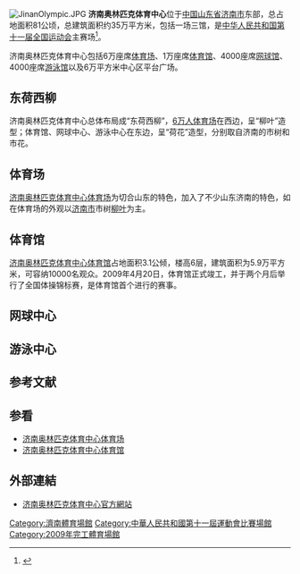 [[File:JinanOlympic.JPG|thumb]]
'''济南奥林匹克体育中心'''位于[[中国|中国]][[山东省|山东省]][[济南市|济南市]]东部，总占地面积81公顷，总建筑面积约35万平方米，包括一场三馆，是[[中华人民共和国第十一届全国运动会|中华人民共和国第十一届全国运动会]]主赛场<ref>{{cite web  | language =zh-hans  | publisher =搜狐网  | title =济南奥体中心简介 “东荷西柳”写诗情画意(图)  | url =http://sports.sohu.com/20091016/n267423702.shtml  | editor =王燕芳  | date =2009-10-16  | accessdate =2017-03-02  | archive-date =2012-03-12  | archive-url =https://web.archive.org/web/20120312174835/http://sports.sohu.com/20091016/n267423702.shtml  | dead-url =no  }}</ref>。

济南奥林匹克体育中心包括6万座席[[济南奥林匹克体育中心体育场|体育场]]、1万座席[[济南奥林匹克体育中心体育馆|体育馆]]、4000座席[[济南奥林匹克体育中心网球馆|网球馆]]、4000座席[[济南奥林匹克体育中心游泳馆|游泳馆]]以及6万平方米中心区平台广场。

== 东荷西柳 ==
济南奥林匹克体育中心总体布局成“东荷西柳”，[[济南奥林匹克体育中心体育场|6万人体育场]]在西边，呈“柳叶”造型；体育馆、网球中心、游泳中心在东边，呈“荷花”造型，分别取自济南的市树和市花。

== 体育场 ==
[[济南奥林匹克体育中心体育场|济南奥林匹克体育中心体育场]]为切合山东的特色，加入了不少山东济南的特色，如在体育场的外观以[[济南市|济南市]]市树[[柳树|柳叶]]为主。

== 体育馆 ==
[[济南奥林匹克体育中心体育馆|济南奥林匹克体育中心体育馆]]占地面积3.1公倾，楼高6层，建筑面积为5.9万平方米，可容纳10000名观众。2009年4月20日，体育馆正式竣工，并于两个月后举行了全国体操锦标赛，是体育馆首个进行的赛事。

== 网球中心 ==

== 游泳中心 ==

==参考文献==
<div class="references-small">
<references />
</div>

==参看==
*[[济南奥林匹克体育中心体育场|济南奥林匹克体育中心体育场]]
*[[济南奥林匹克体育中心体育馆|济南奥林匹克体育中心体育馆]]

==外部連結==
*[https://web.archive.org/web/20170609213537/http://www.jinanaoti.cn/ 济南奥林匹克体育中心官方網站]

{{HideH|[[中国足球超级联赛|中国足球超级联赛]]主场 - 济南奥林匹克体育中心鲁能大球场}}
{{fb start}}
{{2013中超主场}}
{{2014中超主场}}
{{2015中超主场}}
{{fb end}}{{HideF}}
{{山东省体育场馆}}
{{Gymnasium-stub}}

[[Category:濟南體育場館|Category:濟南體育場館]]
[[Category:中華人民共和國第十一屆運動會比賽場館|Category:中華人民共和國第十一屆運動會比賽場館]]
[[Category:2009年完工體育場館|Category:2009年完工體育場館]]